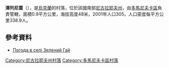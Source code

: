 {{coord|47|44|39|N|30|59|11|E|scale:100000|display=title}}

'''澤列尼蓋'''（{{lang-uk|Зелений Гай}}），是[[烏克蘭|烏克蘭]]的村落，位於該國南部[[尼古拉耶夫州|尼古拉耶夫州]]，由[[多馬尼夫卡區|多馬尼夫卡區]]負責管轄，面積0.9平方公里，海拔高度48米，2001年人口305，人口密度每平方公里338.9人。

==參考資料==
* [http://weather.in.ua/ua/nikolaevskaja/8904 Погода в селі Зелений Гай] {{Wayback|url=http://weather.in.ua/ua/nikolaevskaja/8904 |date=20210116142909 }}

[[Category:尼古拉耶夫州村落|Category:尼古拉耶夫州村落]]
[[Category:多馬尼夫卡區村落|Category:多馬尼夫卡區村落]]


{{Mykolaiv-geo-stub}}